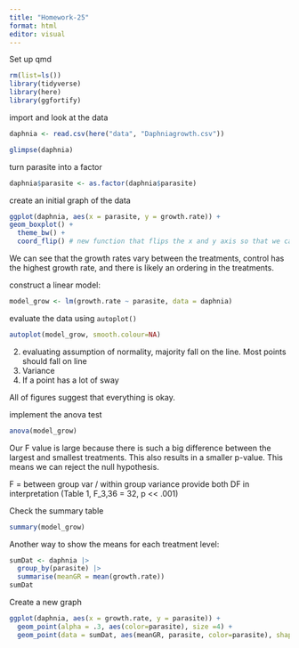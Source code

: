 ```yaml
---
title: "Homework-25"
format: html
editor: visual
---
```


Set up qmd

```r
rm(list=ls())
library(tidyverse)
library(here)
library(ggfortify)
```

import and look at the data

```r
daphnia <- read.csv(here("data", "Daphniagrowth.csv"))

glimpse(daphnia)
```

turn parasite into a factor

```r
daphnia$parasite <- as.factor(daphnia$parasite)
```

create an initial graph of the data

```r
ggplot(daphnia, aes(x = parasite, y = growth.rate)) +
geom_boxplot() +
  theme_bw() + 
  coord_flip() # new function that flips the x and y axis so that we can see the full parasite name
```

We can see that the growth rates vary between the treatments, control has the highest growth rate, and there is likely an ordering in the treatments.

construct a linear model:

```r
model_grow <- lm(growth.rate ~ parasite, data = daphnia)
```

evaluate the data using `autoplot()`

```r
autoplot(model_grow, smooth.colour=NA)
```

2. evaluating assumption of normality, majority fall on the line. Most points should fall on line
3. Variance
4. If a point has a lot of sway



All of figures suggest that everything is okay.

implement the anova test

```r
anova(model_grow)
```

Our F value is large because there is such a big difference between the largest and smallest treatments. This also results in a smaller p-value. This means we can reject the null hypothesis.

F = between group var / within group variance
provide both DF in interpretation (Table 1, F_3,36 = 32, p << .001)

Check the summary table

```r
summary(model_grow)
```

Another way to show the means for each treatment level:

```r
sumDat <- daphnia |> 
  group_by(parasite) |> 
  summarise(meanGR = mean(growth.rate))
sumDat
```

Create a new graph

```r
ggplot(daphnia, aes(x = growth.rate, y = parasite)) +
  geom_point(alpha = .3, aes(color=parasite), size =4) +
  geom_point(data = sumDat, aes(meanGR, parasite, color=parasite), shape = "diamond", size = 8)
```

